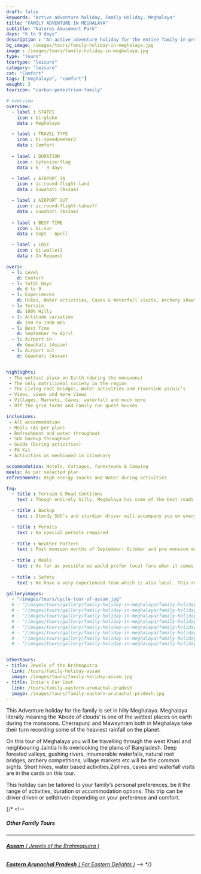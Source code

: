 ```yaml
---
draft: false
keywords: "Active adventure holiday, Family Holiday, Meghalaya"
title: "FAMILY ADVENTURE IN MEGHALAYA"
subtitle: "Natures Amusement Park"
days: "6 to 9 days"
description : "An active adventure holiday for the entire family in prestine Meghalaya"
bg_image: /images/tours/family-holiday-in-meghalaya.jpg
image : /images/tours/family-holiday-in-meghalaya.jpg
type: "Tours" 
tourtype: "leisure"
category: "leisure"
cat: "Comfort"
tags: ["meghalaya", "comfort"]
weight: 3
touricon: "carbon:pedestrian-family"

# overview
overview:
  - label : STATES
    icon : bi:globe 
    data : Meghalaya

  - label : TRAVEL TYPE
    icon : bi:speedometer2 
    data : Comfort
    
  - label : DURATION
    icon : bytesize:flag 
    data : 6 - 9 days

  - label : AIRPORT IN
    icon : ic:round-flight-land 
    data : Guwahati (Assam)

  - label : AIRPORT OUT
    icon : ic:round-flight-takeoff
    data : Guwahati (Assam)
    
  - label : BEST TIME
    icon : bi:sun
    data : Sept - April

  - label : COST
    icon : bi:wallet2 
    data : On Request

overs:
  - l: Level 
    d: Comfort
  - l: Total Days 
    d: 6 to 9
  - l: Experiences 
    d: Hikes, Water activities, Caves & Waterfall visits, Archery shows and more
  - l: Terrain 
    d: 100% Hilly 
  - l: Altitude variation 
    d: 150 to 1900 mts
  - l: Best Time 
    d: September to April
  - l: Airport in 
    d: Guwahati (Assam)
  - l: Airport out 
    d: Guwahati (Assam)


highlights:
 - The wettest place on Earth (during the monsoons)
 - The only matrilineal society in the region
 - The Living root bridges, Water activities and riverside picnic’s
 - Views, views and more views
 - Villages, Markets, Caves, waterfall and much more
 - Off the grid farms and Family run guest houses

inclusions:
 - All accommodation
 - Meals (As per plan)
 - Refreshment and water throughout
 - SUV backup throughout
 - Guide (During activities)
 - FA Kit
 - Activities as mentioned in itinerary

accommodation: Hotels, Cottages, farmsteads & Camping
meals: As per selected plan
refreshments: High energy snacks and Water during activities

faq:
  - title : Terrain & Road Contitons
    text : Though entirely hilly, Meghalaya has some of the best roads of the entire region and perhaps most of India. However due to it being entirely hills distances do seem farther and take more time.

  - title : Backup
    text : Sturdy SUV’s and sturdier driver will accompany you on every trip. the condition of roads do not allow for larger vehicles, however do our best to provide you the best in comfort in relation to the routes that we ply on. These vehicles are along right from your airport pick up to your drop back to the airport.

  - title : Permits
    text : No special permits required
  
  - title : Weather Pattern
    text : Post monsoon months of September- October and pre monsoon months of March-April are very pleasant with blue skies and a fair days. Peak winters are from November to February with the mercury coming down below 18 C, in the evenings, however the days are still favourable for cycling.
  
  - title : Meals
    text : As far as possible we would prefer local fare when it comes to meals, however we understand the need for comfort food when multiple days of intense exertion is required. Nutritious and palatable foot is always freshly cooked with fresh local ingredients. We provide potable packaged water which we carry in large 20lt cans so as keep plastic to the minimum. Reusable water bottles are provided at the onset of each journey.
  
  - title : Safety
    text : We have a very experienced team which is also local. This reflects in the overall safety of our tours. Rest assured your guides know where extra attention is required and when. All our routes are well known to us, we know where the nearest medical facilities are, we know whom to contact if in case of an emergency, we know all the alternate routes in case of road blockages. We have CASEVAC protocols in place to streamline the process in case of emergencies. You can rest easy knowing that in the outdoors in general and this region in particular you are in safe hands with us.

galleryimages:
  - "/images/tours/cycle-tour-of-assam.jpg"
  # - "/images/tours/gallery/family-holiday-in-meghalaya/family-holiday-in-meghalaya1.jpg"
  # - "/images/tours/gallery/family-holiday-in-meghalaya/family-holiday-in-meghalaya2.jpg"
  # - "/images/tours/gallery/family-holiday-in-meghalaya/family-holiday-in-meghalaya3.jpg"
  # - "/images/tours/gallery/family-holiday-in-meghalaya/family-holiday-in-meghalaya4.jpg"
  # - "/images/tours/gallery/family-holiday-in-meghalaya/family-holiday-in-meghalaya5.jpg"
  # - "/images/tours/gallery/family-holiday-in-meghalaya/family-holiday-in-meghalaya6.jpg"
  # - "/images/tours/gallery/family-holiday-in-meghalaya/family-holiday-in-meghalaya7.jpg"
  # - "/images/tours/gallery/family-holiday-in-meghalaya/family-holiday-in-meghalaya8.jpg"


othertours:
- title: Jewels of the Brahmaputra
  link: /tours/family-holiday-assam
  image: /images/tours/family-holiday-assam.jpg
- title: India's Far East 
  link: /tours/family-eastern-arunachal-pradesh
  image: /images/tours/family-eastern-arunachal-pradesh.jpg  
---
```



This Adventure holiday for the family is set in hilly Meghalaya. Meghalaya literally meaning the ‘Abode of clouds’ is one of the wettest places on earth during the monsoons. Cherrapunji and Mawsynram both in Meghalaya take their turn recording some of the heaviest rainfall on the planet.

On this tour of Meghalaya you will be travelling through the west Khasi and neighbouring Jaintia hills overlooking the plains of Bangladesh. Deep forested valleys, gushing rivers, innumerable waterfalls, natural root bridges, archery competitions, village markets etc will be the common sights. Short hikes, water based activities,Ziplines, caves and waterfall visits are in the cards on this tour.

This  holiday can be tailored to your family’s personal preferences, be it the range of activities, duration or accommodation options. This trip can be driver driven or selfdriven depending on your preference and comfort.

{/* <!-- 
##### Other Family Tours
---

###### [**Assam**  ( Jewels of the Brahmaputra )](/family/assam-family-holiday/)  
###### [**Eastern Arunachal Pradesh** ( Far Eastern Delights )](/family/family-holiday-eastern-arunachal-pradesh/)  --> */}
